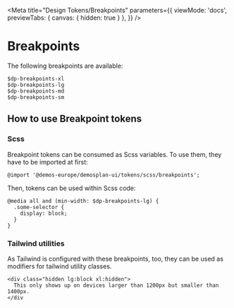 
<Meta
  title="Design Tokens/Breakpoints"
  parameters={{
    viewMode: 'docs',
    previewTabs: {
      canvas: {
        hidden: true
      }
    },
  }} />

# Breakpoints

The following breakpoints are available:

```
$dp-breakpoints-xl
$dp-breakpoints-lg
$dp-breakpoints-md
$dp-breakpoints-sm
```

## How to use Breakpoint tokens

### Scss

Breakpoint tokens can be consumed as Scss variables. To use them, they have to be imported at first:

```
@import '@demos-europe/demosplan-ui/tokens/scss/breakpoints';
```

Then, tokens can be used within Scss code:

```
@media all and (min-width: $dp-breakpoints-lg) {
  .some-selector {
    display: block;
  }
}
```


### Tailwind utilities

As Tailwind is configured with these breakpoints, too, they can be used as modifiers for tailwind utility classes.

```
<div class="hidden lg:block xl:hidden">
  This only shows up on devices larger than 1200px but smaller than 1400px.
</div
```
